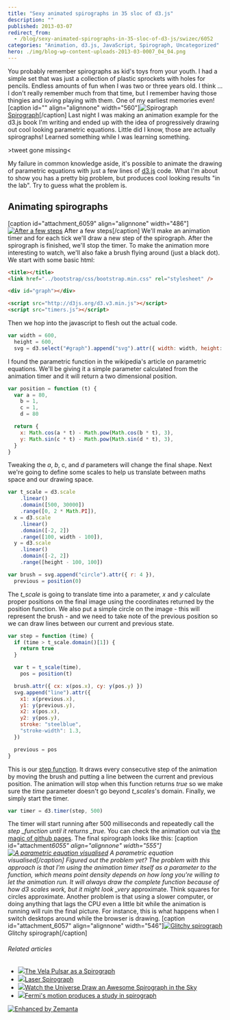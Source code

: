 ```yaml
---
title: "Sexy animated spirographs in 35 sloc of d3.js"
description: ""
published: 2013-03-07
redirect_from:
  - /blog/sexy-animated-spirographs-in-35-sloc-of-d3-js/swizec/6052
categories: "Animation, d3.js, JavaScript, Spirograph, Uncategorized"
hero: ./img/blog-wp-content-uploads-2013-03-0007_04_04.png
---
```


You probably remember spirographs as kid&#x27;s toys from your youth. I had a simple set that was just a collection of plastic sprockets with holes for pencils. Endless amounts of fun when I was two or three years old. I think ... I don&#x27;t really remember much from that time, but I remember having those thingies and loving playing with them. One of my earliest memories even! \[caption id=&quot;&quot; align=&quot;alignnone&quot; width=&quot;560&quot;]![Spirograph](http://upload.wikimedia.org/wikipedia/commons/thumb/9/97/Spirograph3.jpg/800px-Spirograph3.jpg "Spirograph") [Spirograph](http://en.wikipedia.org/wiki/Spirograph "Spirograph")\[/caption] Last night I was making an animation example for the d3.js book I&#x27;m writing and ended up with the idea of progressively drawing out cool looking parametric equations. Little did I know, those are actually spirographs! Learned something while I was learning something.

&gt;tweet gone missing&lt;

My failure in common knowledge aside, it&#x27;s possible to animate the drawing of parametric equations with just a few lines of [d3.js](http://d3js.org) code. What I&#x27;m about to show you has a pretty big problem, but produces cool looking results &quot;in the lab&quot;. Try to guess what the problem is.

## Animating spirographs

\[caption id=&quot;attachment_6059&quot; align=&quot;alignnone&quot; width=&quot;486&quot;][![After a few steps](http://swizec.com/blog/wp-content/uploads/2013/03/0007_04_04.png "After a few steps")](./img/blog-wp-content-uploads-2013-03-0007_04_04.png) After a few steps\[/caption] We&#x27;ll make an animation timer and for each tick we&#x27;ll draw a new step of the spirograph. After the spirograph is finished, we&#x27;ll stop the timer. To make the animation more interesting to watch, we&#x27;ll also fake a brush flying around (just a black dot). We start with some basic html:

```html
<title></title>
<link href="../bootstrap/css/bootstrap.min.css" rel="stylesheet" />

<div id="graph"></div>

<script src="http://d3js.org/d3.v3.min.js"></script>
<script src="timers.js"></script>
```

Then we hop into the javascript to flesh out the actual code.

```javascript
var width = 600,
  height = 600,
  svg = d3.select("#graph").append("svg").attr({ width: width, height: height })
```

I found the parametric function in the wikipedia&#x27;s article on parametric equations. We&#x27;ll be giving it a simple parameter calculated from the animation timer and it will return a two dimensional position.

```javascript
var position = function (t) {
  var a = 80,
    b = 1,
    c = 1,
    d = 80

  return {
    x: Math.cos(a * t) - Math.pow(Math.cos(b * t), 3),
    y: Math.sin(c * t) - Math.pow(Math.sin(d * t), 3),
  }
}
```

Tweaking the _a_, _b_, c, and _d_ parameters will change the final shape. Next we&#x27;re going to define some scales to help us translate between maths space and our drawing space.

```javascript
var t_scale = d3.scale
    .linear()
    .domain([500, 30000])
    .range([0, 2 * Math.PI]),
  x = d3.scale
    .linear()
    .domain([-2, 2])
    .range([100, width - 100]),
  y = d3.scale
    .linear()
    .domain([-2, 2])
    .range([height - 100, 100])

var brush = svg.append("circle").attr({ r: 4 }),
  previous = position(0)
```

The _t_scale_ is going to translate time into a parameter, _x_ and _y_ calculate proper positions on the final image using the coordinates returned by the position function. We also put a simple circle on the image - this will represent the brush - and we need to take note of the previous position so we can draw lines between our current and previous state.

```javascript
var step = function (time) {
  if (time > t_scale.domain()[1]) {
    return true
  }

  var t = t_scale(time),
    pos = position(t)

  brush.attr({ cx: x(pos.x), cy: y(pos.y) })
  svg.append("line").attr({
    x1: x(previous.x),
    y1: y(previous.y),
    x2: x(pos.x),
    y2: y(pos.y),
    stroke: "steelblue",
    "stroke-width": 1.3,
  })

  previous = pos
}
```

This is our [step function](http://en.wikipedia.org/wiki/Step_function "Step function"). It draws every consecutive step of the animation by moving the brush and putting a line between the current and previous position. The animation will stop when this function returns _true_ so we make sure the _time_ parameter doesn&#x27;t go beyond _t_scales_&#x27;s domain. Finally, we simply start the timer.

```javascript
var timer = d3.timer(step, 500)
```

The timer will start running after 500 milliseconds and repeatedly call the _step \_function until it returns \_true._ You can check the animation out via [the magic of github pages](http://swizec.github.com/d3.js-book-examples/ch4/timers.html). The final spirograph looks like this: \[caption id=&quot;attachment*6055&quot; align=&quot;alignnone&quot; width=&quot;555&quot;][![A parametric equation visualised](http://swizec.com/blog/wp-content/uploads/2013/03/0007_04_05.png "A parametric equation visualised")](./img/blog-wp-content-uploads-2013-03-0007_04_05.png) A parametric equation visualised\[/caption] Figured out the problem yet? The problem with this approach is that I&#x27;m using the animation timer itself as a parameter to the function, which means point density depends on how long you&#x27;re willing to let the animation run. It will always draw the complete function because of how d3 scales work, but it might look \_very* approximate. Think squares for circles approximate. Another problem is that using a slower computer, or doing anything that lags the CPU even a little bit while the animation is running will ruin the final picture. For instance, this is what happens when I switch desktops around while the browser is drawing. \[caption id=&quot;attachment_6057&quot; align=&quot;alignnone&quot; width=&quot;546&quot;][![Glitchy spirograph](http://swizec.com/blog/wp-content/uploads/2013/03/glitchy-spirograph.png "Glitchy spirograph")](./img/blog-wp-content-uploads-2013-03-glitchy-spirograph.png) Glitchy spirograph\[/caption]

###### Related articles

- [![](http://i.zemanta.com/148486923_80_80.jpg)](http://www.universetoday.com/100325/the-vela-pulsar-as-a-spirograph/)[The Vela Pulsar as a Spirograph](http://www.universetoday.com/100325/the-vela-pulsar-as-a-spirograph/)
- [![](http://i.zemanta.com/147121686_80_80.jpg)](http://hackaday.com/2013/02/21/laser-spirograph/)[Laser Spirograph](http://hackaday.com/2013/02/21/laser-spirograph/)
- [![](http://i.zemanta.com/148806266_80_80.jpg)](http://www.gizmodo.co.uk/2013/02/watch-the-universe-draw-an-awesome-spirograph-in-the-sky/)[Watch the Universe Draw an Awesome Spirograph in the Sky](http://www.gizmodo.co.uk/2013/02/watch-the-universe-draw-an-awesome-spirograph-in-the-sky/)
- [![](http://i.zemanta.com/148576796_80_80.jpg)](http://phys.org/news/2013-02-fermi-motion-spirograph.html)[Fermi&#x27;s motion produces a study in spirograph](http://phys.org/news/2013-02-fermi-motion-spirograph.html)

[![Enhanced by Zemanta](http://img.zemanta.com/zemified_e.png?x-id=fb22a411-7098-4367-b54c-e6363f006ad9)](http://www.zemanta.com/?px "Enhanced by Zemanta")
